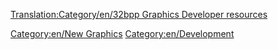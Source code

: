 {{en/Outdated|References outdated forum threads etc.  The 32bpp project referred to in this section is, as of 2017, dead}}

[[Translation:Category/en/32bpp Graphics Developer resources]]
[[Category:en/New Graphics]] [[Category:en/Development]]